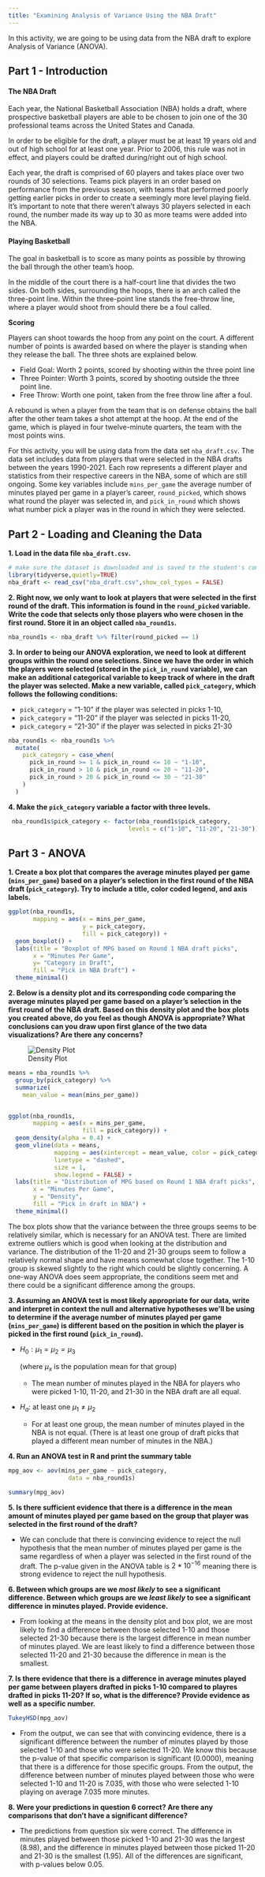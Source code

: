 ```yaml
---
title: "Examining Analysis of Variance Using the NBA Draft"
---
```


In this activity, we are going to be using data from the NBA draft to explore Analysis of Variance (ANOVA).

## Part 1 - Introduction

#### The NBA Draft

Each year, the National Basketball Association (NBA) holds a draft, where prospective basketball players are able to be chosen to join one of the 30 professional teams across the United States and Canada.

In order to be eligible for the draft, a player must be at least 19 years old and out of high school for at least one year. Prior to 2006, this rule was not in effect, and players could be drafted during/right out of high school.

Each year, the draft is comprised of 60 players and takes place over two rounds of 30 selections. Teams pick players in an order based on performance from the previous season, with teams that performed poorly getting earlier picks in order to create a seemingly more level playing field. It's important to note that there weren't always 30 players selected in each round, the number made its way up to 30 as more teams were added into the NBA. 

#### Playing Basketball

The goal in basketball is to score as many points as possible by throwing the ball through the other team's hoop.

In the middle of the court there is a half-court line that divides the two sides. On both sides, surrounding the hoops, there is an arch called the three-point line. Within the three-point line stands the free-throw line, where a player would shoot from should there be a foul called.

**Scoring**

Players can shoot towards the hoop from any point on the court. A different number of points is awarded based on where the player is standing when they release the ball. The three shots are explained below.

-   Field Goal: Worth 2 points, scored by shooting within the three point line
-   Three Pointer: Worth 3 points, scored by shooting outside the three point line.
-   Free Throw: Worth one point, taken from the free throw line after a foul.

A rebound is when a player from the team that is on defense obtains the ball after the other team takes a shot attempt at the hoop. At the end of the game, which is played in four twelve-minute quarters, the team with the most points wins.

For this activity, you will be using data from the data set `nba_draft.csv`. The data set includes data from players that were selected in the NBA drafts between the years 1990-2021. Each row represents a different player and statistics from their respective careers in the NBA, some of which are still ongoing. Some key variables include `mins_per_game` the average number of minutes played per game in a player's career, `round_picked`, which shows what round the player was selected in, and `pick_in_round` which shows what number pick a player was in the round in which they were selected. 

## Part 2 - Loading and Cleaning the Data 

**1.  Load in the data file `nba_draft.csv`.** 

```r
# make sure the dataset is downloaded and is saved to the student's computer. 
library(tidyverse,quietly=TRUE)
nba_draft <- read_csv("nba_draft.csv",show_col_types = FALSE)
```

**2.  Right now, we only want to look at players that were selected in the first round of the draft. This information is found in the `round_picked` variable. Write the code that selects only those players who were chosen in the first round. Store it in an object called `nba_round1s`.**

```r
nba_round1s <- nba_draft %>% filter(round_picked == 1)
```

**3. In order to being our ANOVA exploration, we need to look at different groups within the round one selections. Since we have the order in which the players were selected (stored in the `pick_in_round` variable), we can make an additional categorical variable to keep track of where in the draft the player was selected. Make a new variable, called `pick_category`, which follows the following conditions: **

- `pick_category` = "1-10" if the player was selected in picks 1-10, 
- `pick_category` = "11-20" if the player was selected in picks 11-20,
- `pick_category` = "21-30" if the player was selected in picks 21-30

```r
nba_round1s <- nba_round1s %>%
  mutate(
    pick_category = case_when(
      pick_in_round >= 1 & pick_in_round <= 10 ~ "1-10",
      pick_in_round > 10 & pick_in_round <= 20 ~ "11-20",
      pick_in_round > 20 & pick_in_round <= 30 ~ "21-30"
    )
  )
```

**4. Make the `pick_category` variable a factor with three levels.**

```r
 nba_round1s$pick_category <- factor(nba_round1s$pick_category,
                                  levels = c("1-10", "11-20", "21-30"))
```

## Part 3 - ANOVA

**1. Create a box plot that compares the average minutes played per game (`mins_per_game`) based on a player's selection in the first round of the NBA draft (`pick_category`). Try to include a title, color coded legend, and axis labels.**

```r
ggplot(nba_round1s,
       mapping = aes(x = mins_per_game,
                     y = pick_category,
                     fill = pick_category)) +
  geom_boxplot() +
  labs(title = "Boxplot of MPG based on Round 1 NBA draft picks",
       x = "Minutes Per Game",
       y= "Category in Draft",
       fill = "Pick in NBA Draft") +
  theme_minimal()
```

**2. Below is a density plot and its corresponding code comparing the average minutes played per game based on a player's selection in the first round of the NBA draft. Based on this density plot and the box plots you created above, do you feel as though ANOVA is appropriate? What conclusions can you draw upon first glance of the two data visualizations? Are there any concerns? **

![Density Plot](DensityPlot.jpg)

```r
means = nba_round1s %>%
  group_by(pick_category) %>%
  summarize(
    mean_value = mean(mins_per_game))


ggplot(nba_round1s,
       mapping = aes(x = mins_per_game,
                     fill = pick_category)) +
  geom_density(alpha = 0.4) +
  geom_vline(data = means,
             mapping = aes(xintercept = mean_value, color = pick_category),
             linetype = "dashed",
             size = 1,
             show.legend = FALSE) +
  labs(title = "Distribution of MPG based on Round 1 NBA draft picks",
       x = "Minutes Per Game",
       y = "Density",
       fill = "Pick in draft in NBA") +
  theme_minimal()
```

The box plots show that the variance between the three groups seems to be relatively similar, which is necessary for an ANOVA test. There are limited extreme outliers which is good when looking at the distribution and variance. The distribution of the 11-20 and 21-30 groups seem to follow a relatively normal shape and have means somewhat close together. The 1-10 group is skewed slightly to the right which could be slightly concerning. A one-way ANOVA does seem appropriate, the conditions seem met and there could be a significant difference among the groups. 

**3. Assuming an ANOVA test is most likely appropriate for our data, write and interpret in context the null and alternative hypotheses we'll be using to determine if the average number of minutes played per game (`mins_per_game`) is different based on the position in which the player is picked in the first round (`pick_in_round`).**

* $H_0: \mu_1 = \mu_2 = \mu_3$

  (where $\mu_x$ is the population mean for that group)
  
  * The mean number of minutes played in the NBA for players who were picked 1-10, 11-20, and 21-30 in the NBA draft are all equal. 

* $H_a:$ at least one $\mu_1 \neq \mu_2$

  * For at least one group, the mean number of minutes played in the NBA is not equal. (There is at least one group of draft picks that played a different mean number of minutes in the NBA.) 
  
**4. Run an ANOVA test in R and print the summary table** 

```r
mpg_aov <- aov(mins_per_game ~ pick_category,
                 data = nba_round1s)

summary(mpg_aov)
```

**5. Is there sufficient evidence that there is a difference in the mean amount of minutes played per game based on the group that player was selected in the first round of the draft?**

  * We can conclude that there is convincing evidence to reject the null hypothesis that the mean number of minutes played per game is the same regardless of when a player was selected in the first round of the draft. The p-value given in the ANOVA table is $2*10^{-16}$ meaning there is strong evidence to reject the null hypothesis. 
  

**6. Between which groups are we *most likely* to see a significant difference. Between which groups are we *least likely* to see a significant difference in minutes played. Provide evidence.**

* From looking at the means in the density plot and box plot, we are most likely to find a difference between those selected 1-10 and those selected 21-30 because there is the largest difference in mean number of minutes played. We are least likely to find a difference between those selected 11-20 and 21-30 because the difference in mean is the smallest. 

**7. Is there evidence that there is a difference in average minutes played per game between players drafted in picks 1-10 compared to playres drafted in picks 11-20? If so, what is the difference? Provide evidence as well as a specific number.**

```r
TukeyHSD(mpg_aov)
```

* From the output, we can see that with convincing evidence, there is a significant difference between the number of minutes played by those selected 1-10 and those who were selected 11-20. We know this because the p-value of that specific comparison is significant (0.0000), meaning that there is a difference for those specific groups. From the output, the difference between number of minutes played between those who were selected 1-10 and 11-20 is 7.035, with those who were selected 1-10 playing on average 7.035 more minutes.

**8. Were your predictions in question 6 correct? Are there any comparisons that don't have a significant difference?** 

* The predictions from question six were correct. The difference in minutes played between those picked 1-10 and 21-30 was the largest (8.98), and the difference in minutes played between those picked 11-20 and 21-30 is the smallest (1.95). All of the differences are significant, with p-values below 0.05. 

 